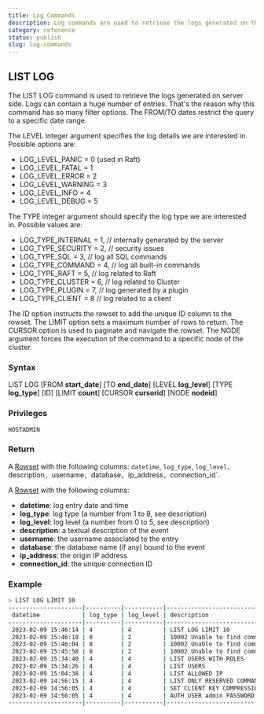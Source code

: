 ```yaml
---
title: Log Commands
description: Log commands are used to retrieve the logs generated on the server side.
category: reference
status: publish
slug: log-commands
---
```

## LIST LOG

The LIST LOG command is used to retrieve the logs generated on server side. Logs can contain a huge number of entries. That's the reason why this command has so many filter options.
The FROM/TO dates restrict the query to a specific date range.

The LEVEL integer argument specifies the log details we are interested in. Possible options are: 
* LOG_LEVEL_PANIC = 0 (used in Raft)
* LOG_LEVEL_FATAL = 1
* LOG_LEVEL_ERROR = 2
* LOG_LEVEL_WARNING = 3
* LOG_LEVEL_INFO = 4
* LOG_LEVEL_DEBUG = 5

The TYPE integer argument should specify the log type we are interested in. Possible values are:
* LOG_TYPE_INTERNAL = 1,                  // internally generated by the server
* LOG_TYPE_SECURITY = 2,                  // security issues
* LOG_TYPE_SQL = 3,                       // log all SQL commands
* LOG_TYPE_COMMAND = 4,                   // log all built-in commands
* LOG_TYPE_RAFT = 5,                      // log related to Raft
* LOG_TYPE_CLUSTER = 6,                   // log related to Cluster
* LOG_TYPE_PLUGIN = 7,                    // log generated by a plugin
* LOG_TYPE_CLIENT = 8                     // log related to a client

The ID option instructs the rowset to add the unique ID column to the rowset.
The LIMIT option sets a maximum number of rows to return.
The CURSOR option is used to paginate and navigate the rowset.
The NODE argument forces the execution of the command to a specific node of the cluster.

### Syntax

LIST LOG [FROM **start_date**] [TO **end_date**] [LEVEL **log_level**] [TYPE **log_type**] [ID] [LIMIT **count**] [CURSOR **cursorid**] [NODE **nodeid**]

### Privileges

```
HOSTADMIN
```

### Return

A [Rowset](https://github.com/sqlitecloud/sdk/blob/master/PROTOCOL.md) with the following columns: `datetime`, `log_type`, `log_level, `description`, `username`, `database`, `ip_address`, `connection_id`.

A [Rowset](https://github.com/sqlitecloud/sdk/blob/master/PROTOCOL.md) with the following columns:
* **datetime**: log entry date and time
* **log_type**: log type (a number from 1 to 8, see description)
* **log_level**: log level (a number from 0 to 5, see description)
* **description**: a textual description of the event
* **username**: the username associated to the entry
* **database**: the database name (if any) bound to the event
* **ip_address**: the origin IP address
* **connection_id**: the unique connection ID

### Example

```bash
> LIST LOG LIMIT 10
---------------------|----------|-----------|-------------------------------------------------|----------|----------|------------|---------------|
 datetime            | log_type | log_level | description                                     | username | database | ip_address | connection_id |
---------------------|----------|-----------|-------------------------------------------------|----------|----------|------------|---------------|
 2023-02-09 15:46:14 | 4        | 4         | LIST LOG LIMIT 10                               | admin    | NULL     | 127.0.0.1  | 1             |
 2023-02-09 15:46:10 | 8        | 2         | 10002 Unable to find command LIST LOGS LIMIT 1  | admin    | NULL     | 127.0.0.1  | 1             |
 2023-02-09 15:46:04 | 8        | 2         | 10002 Unable to find command LIST LOGS LIMIT 10 | admin    | NULL     | 127.0.0.1  | 1             |
 2023-02-09 15:45:58 | 8        | 2         | 10002 Unable to find command LIST LOGS LIMIT 10 | admin    | NULL     | 127.0.0.1  | 1             |
 2023-02-09 15:34:40 | 4        | 4         | LIST USERS WITH ROLES                           | admin    | NULL     | 127.0.0.1  | 1             |
 2023-02-09 15:34:26 | 4        | 4         | LIST USERS                                      | admin    | NULL     | 127.0.0.1  | 1             |
 2023-02-09 15:04:38 | 4        | 4         | LIST ALLOWED IP                                 | admin    | NULL     | 127.0.0.1  | 1             |
 2023-02-09 14:56:15 | 4        | 4         | LIST ONLY RESERVED COMMANDS                     | admin    | NULL     | 127.0.0.1  | 1             |
 2023-02-09 14:56:05 | 4        | 4         | SET CLIENT KEY COMPRESSION TO 1;                | admin    | NULL     | 127.0.0.1  | 1             |
 2023-02-09 14:56:05 | 4        | 4         | AUTH USER admin PASSWORD *****                  | NULL     | NULL     | 127.0.0.1  | 1             |
---------------------|----------|-----------|-------------------------------------------------|----------|----------|------------|---------------|
```
